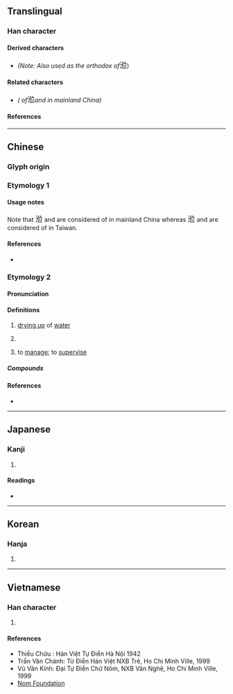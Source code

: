 {{also|蒞|莅}}
{{character info/new}}
==Translingual==

===Han character===
{{Han char|rn=85|rad=水|as=07|sn=10|four=30118|canj=EOYT|ids=⿰氵位}}

====Derived characters====
* {{l|mul|[[蒞]]}} ''(Note: Also used as the orthodox {{w|Traditional Chinese|traditional form}} of ''<big>涖</big>) <!-- Note: Different standards used in Taiwan and mainland China -->

====Related characters====
* {{l|mul|[[莅]]}} ''({{w|Simplified Chinese|Simplified form}} of ''<big>涖</big>'' and {{l|mul|蒞}} in mainland China)''

====References====
{{Han ref|kx=0627.050|dkj=17544|dj=1029.090|hdz=31628.050|uh=6D96}}

----

==Chinese==

===Glyph origin===
{{Han etym}}

===Etymology 1===
{{zh-see|蒞|vt}}

====Usage notes====
Note that <big>涖</big> and {{l|zh|蒞}} are considered {{w|Variant Chinese characters|variant forms}} of {{l|zh|莅}} in mainland China<!-- Refer 1955 《第一批異體字整理表》 and 2013 《通用規范漢字表》 at https://zh.wikisource.org/wiki/ --> whereas <big>涖</big> and {{l|zh|莅}} are considered {{w|Variant Chinese characters|variant forms}} of {{l|zh|蒞}} in Taiwan.

====References====
* {{R:twedu|A03538-001}} <!-- Note: not the same as the one below -->

===Etymology 2===
{{zh-forms}}

====Pronunciation====
{{zh-pron
|m=lì
|c=lei6
|mc=y
|oc=y
|cat=n,v
}}

====Definitions====
{{zh-hanzi}}

# {{zh-hg}} [[dry up|drying up]] of [[water]] <!-- [1] 《廣雅·釋詁》 涖，盡也。 [2] 清·王念孫·疏證： 「《廣韻·霽韻》：『涖，汔也。』汔即涸也。」 -->
# {{zh-used in|涖涖|[[sound]] of [[water]] being [[drained]]}} <!-- [1] 《玉篇·水部》 涖，涖涖，泄水声。 [2] 《集韻·霽韻》 涖，泄水声。 [3] 《廣韻·去聲·至韻》涖，涖涖，水聲。 -->
# {{lb|zh|archaic}} to [[manage]]; to [[supervise]] <!-- See also 《漢語大字典》 and 《漢語大詞典》 -->
#: {{zh-x|臣 愚 以為 在 内 之 官 涖{lì}事 者 也， 在 外 之 官 涖{lì}民 者 也。 涖{lì}事 者 固 助 其 君 以 治民。|ref=Addendum to Dàxuéyǎnyì 《{{w2|zh|大學衍義補}}·[[:s:zh:大學衍義補 (四庫全書本)|卷十八]]·[[:s:zh:大學衍義補 (四庫全書本)/卷018|固邦本·擇民之長]]》}}

=====Compounds=====
{{zh-der|涖涖|涖事|涖卜|涖刑}} <!-- Note: Not a variant form of 蒞. Compounds such as 蒞事|蒞卜|蒞刑 do not exist -->

====References====
* {{R:twedu|N00102}} <!-- Note: not the same as the one above -->

----

==Japanese==

===Kanji===
{{ja-kanji|grade=|rs=水07}}

# {{defn|lang=ja|sort=水07}}

====Readings====
* {{ja-readings|on=[[れい]] (rei), [[らい]] (rai), [[り]] (ri)|kun=[[のぞむ]] (nozomu)}}

----

==Korean==

===Hanja===
{{ko-hanja|hangeul=[[리]]>[[이]]|eumhun=|rv=ri>i|mr=ri>i|y=li>i}}

# {{defn|lang=ko|sort=水07}}

----

==Vietnamese==

===Han character===
{{vi-hantu|[[rị]], [[lị]]|rs=水07}}

# {{defn|lang=vi|sort=水07}}

====References====
* Thiều Chửu : Hán Việt Tự Điển Hà Nội 1942
* Trần Văn Chánh: Từ Điển Hán Việt NXB Trẻ, Ho Chi Minh Ville, 1999
* Vũ Văn Kính: Đại Tự Điển Chữ Nôm, NXB Văn Nghệ, Ho Chi Minh Ville, 1999
* [http://nomfoundation.org/common/nom_details.php?codepoint=6D96 Nom Foundation]